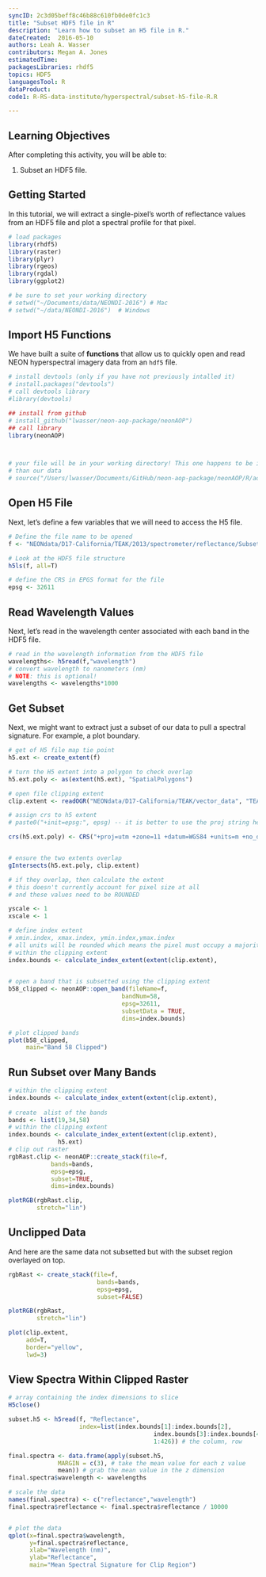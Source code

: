 ```yaml
---
syncID: 2c3d05beff8c46b88c610fb0de0fc1c3
title: "Subset HDF5 file in R"
description: "Learn how to subset an H5 file in R."
dateCreated:  2016-05-10
authors: Leah A. Wasser
contributors: Megan A. Jones
estimatedTime:
packagesLibraries: rhdf5
topics: HDF5
languagesTool: R
dataProduct: 
code1: R-RS-data-institute/hyperspectral/subset-h5-file-R.R

---
```



## Learning Objectives
After completing this activity, you will be able to:
<ol>
<li>Subset an HDF5 file.</li>

</ol>

</div>

## Getting Started

In this tutorial, we will extract a single-pixel's worth of reflectance values
from an HDF5 file and plot a spectral profile for that pixel.

```r

# load packages
library(rhdf5)
library(raster)
library(plyr)
library(rgeos)
library(rgdal)
library(ggplot2)

# be sure to set your working directory
# setwd("~/Documents/data/NEONDI-2016") # Mac
# setwd("~/data/NEONDI-2016")  # Windows

```

## Import H5 Functions

We have built a suite of **functions** that allow us to quickly open and read 
NEON hyperspectral imagery data from an `hdf5` file. 

```r

# install devtools (only if you have not previously intalled it)
# install.packages("devtools")
# call devtools library
#library(devtools)

## install from github
# install_github("lwasser/neon-aop-package/neonAOP")
## call library
library(neonAOP)



# your file will be in your working directory! This one happens to be in a diff dir
# than our data
# source("/Users/lwasser/Documents/GitHub/neon-aop-package/neonAOP/R/aop-data.R")


```

## Open H5 File

Next, let's define a few variables that we will need to access the H5 file.

```r

# Define the file name to be opened
f <- "NEONdata/D17-California/TEAK/2013/spectrometer/reflectance/Subset3NIS1_20130614_100459_atmcor.h5"

# Look at the HDF5 file structure
h5ls(f, all=T)

# define the CRS in EPGS format for the file
epsg <- 32611

```

## Read Wavelength Values

Next, let's read in the wavelength center associated with each band in the HDF5
file.

```r

# read in the wavelength information from the HDF5 file
wavelengths<- h5read(f,"wavelength")
# convert wavelength to nanometers (nm)
# NOTE: this is optional!
wavelengths <- wavelengths*1000

```


## Get Subset
Next, we might want to extract just a subset of our data to pull a spectral
signature. For example, a plot boundary.

```r

# get of H5 file map tie point
h5.ext <- create_extent(f)

# turn the H5 extent into a polygon to check overlap
h5.ext.poly <- as(extent(h5.ext), "SpatialPolygons")

# open file clipping extent
clip.extent <- readOGR("NEONdata/D17-California/TEAK/vector_data", "TEAK_plot")

# assign crs to h5 extent
# paste0("+init=epsg:", epsg) -- it is better to use the proj string here

crs(h5.ext.poly) <- CRS("+proj=utm +zone=11 +datum=WGS84 +units=m +no_defs +ellps=WGS84 +towgs84=0,0,0")


# ensure the two extents overlap
gIntersects(h5.ext.poly, clip.extent)

# if they overlap, then calculate the extent
# this doesn't currently account for pixel size at all 
# and these values need to be ROUNDED

yscale <- 1
xscale <- 1

# define index extent
# xmin.index, xmax.index, ymin.index,ymax.index
# all units will be rounded which means the pixel must occupy a majority (.5 or greater)
# within the clipping extent
index.bounds <- calculate_index_extent(extent(clip.extent),
																			 h5.ext)

# open a band that is subsetted using the clipping extent
b58_clipped <- neonAOP::open_band(fileName=f,
								bandNum=58,
								epsg=32611,
								subsetData = TRUE,
								dims=index.bounds)

# plot clipped bands
plot(b58_clipped,
     main="Band 58 Clipped")

```

## Run Subset over Many Bands

```r

# within the clipping extent
index.bounds <- calculate_index_extent(extent(clip.extent),
																			 h5.ext)
# create  alist of the bands
bands <- list(19,34,58)
# within the clipping extent
index.bounds <- calculate_index_extent(extent(clip.extent),
              h5.ext)
# clip out raster
rgbRast.clip <- neonAOP::create_stack(file=f,
            bands=bands,
            epsg=epsg,
            subset=TRUE,
            dims=index.bounds)

plotRGB(rgbRast.clip,
        stretch="lin")

```

## Unclipped Data
And here are the same data not subsetted but with the subset region overlayed
on top.

```r

rgbRast <- create_stack(file=f,
                         bands=bands,
                         epsg=epsg,
                         subset=FALSE)

plotRGB(rgbRast,
        stretch="lin")

plot(clip.extent,
     add=T,
     border="yellow",
     lwd=3)

```

## View Spectra Within Clipped Raster

```r

# array containing the index dimensions to slice
H5close()

subset.h5 <- h5read(f, "Reflectance",
                    index=list(index.bounds[1]:index.bounds[2],
                    					 index.bounds[3]:index.bounds[4],
                    					 1:426)) # the column, row

final.spectra <- data.frame(apply(subset.h5,
              MARGIN = c(3), # take the mean value for each z value
              mean)) # grab the mean value in the z dimension
final.spectra$wavelength <- wavelengths

# scale the data
names(final.spectra) <- c("reflectance","wavelength")
final.spectra$reflectance <- final.spectra$reflectance / 10000


# plot the data
qplot(x=final.spectra$wavelength,
      y=final.spectra$reflectance,
      xlab="Wavelength (nm)",
      ylab="Reflectance",
      main="Mean Spectral Signature for Clip Region")

```
